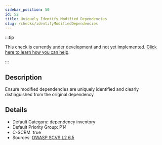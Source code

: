 ```yaml
---
sidebar_position: 50
id: 52
title: Uniquely Identify Modified Dependencies
slug: /checks/identifyModifiedDependencies
---
```


<!-- BANNER:START -->
:::tip

This check is currently under development and not yet implemented. [Click here to learn how you can help](/contribute).

:::
<!-- BANNER:END -->

<!-- DESCRIPTION:START -->
## Description
Ensure modified dependencies are uniquely identified and clearly distinguished from the original dependency
<!-- DESCRIPTION:END -->

<!-- DETAILS:START -->
## Details
- Default Category: dependency inventory
- Default Priority Group: P14
- C-SCRM: true
- Sources: [OWASP SCVS L2 6.5](https://scvs.owasp.org/scvs/v6-pedigree-and-provenance/)

<!-- DETAILS:END -->
